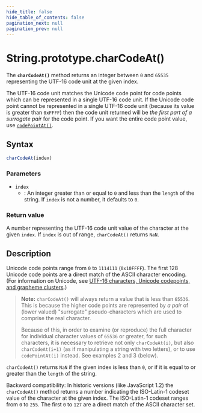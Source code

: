 ```yaml
---
hide_title: false
hide_table_of_contents: false
pagination_next: null
pagination_prev: null
---
```

# String.prototype.charCodeAt()

The **`charCodeAt()`** method returns
an integer between `0` and `65535` representing the UTF-16 code
unit at the given index.

The UTF-16 code unit matches the Unicode code point for code points which can be
represented in a single UTF-16 code unit. If the Unicode code point cannot be
represented in a single UTF-16 code unit (because its value is greater than
`0xFFFF`) then the code unit returned will be _the first part of a
surrogate pair_ for the code point. If you want the entire code point value, use
[`codePointAt()`](../../../globals/String/prototype/codePointAt.mdx).

## Syntax

```js
charCodeAt(index)
```

### Parameters

- `index`
  - : An integer greater than or equal to `0` and less than the
    `length` of the string. If `index` is not a number,
    it defaults to `0`.

### Return value

A number representing the UTF-16 code unit value of the character at the given
`index`. If `index` is out of range,
`charCodeAt()` returns `NaN`.

## Description

Unicode code points range from `0` to `1114111`
(`0x10FFFF`). The first 128 Unicode code points are a direct match of the
ASCII character encoding. (For information on Unicode, see [UTF-16 characters, Unicode codepoints, and grapheme clusters](https://developer.mozilla.org/docs/Web/JavaScript/Reference/Global_Objects/String#utf-16_characters_unicode_codepoints_and_grapheme_clusters).)

> **Note:** `charCodeAt()` will always return a value that is
> less than `65536`. This is because the higher code points are represented
> by _a pair_ of (lower valued) "surrogate" pseudo-characters which are used to
> comprise the real character.
>
> Because of this, in order to examine (or reproduce) the full character for individual
> character values of `65536` or greater, for such characters, it is
> necessary to retrieve not only `charCodeAt(i)`, but also
> `charCodeAt(i+1)` (as if manipulating a string with two
> letters), or to use `codePointAt(i)` instead. See examples 2 and
> 3 (below).

`charCodeAt()` returns `NaN` if the given
index is less than `0`, or if it is equal to or greater than the
`length` of the string.

Backward compatibility: In historic versions (like JavaScript 1.2) the
`charCodeAt()` method returns a number indicating the ISO-Latin-1 codeset
value of the character at the given index. The ISO-Latin-1 codeset ranges from
`0` to `255`. The first `0` to `127` are a
direct match of the ASCII character set.
